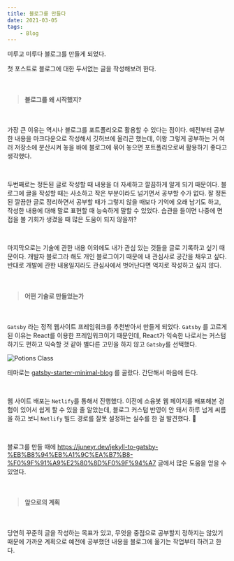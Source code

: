 ```yaml
---
title: 블로그를 만들다
date: 2021-03-05
tags:
    - Blog
---
```


미루고 미루다 블로그를 만들게 되었다.

첫 포스트로 블로그에 대한 두서없는 글을 작성해보려 한다.

<br/>

> #### 블로그를 왜 시작했지?

<br/>

가장 큰 이유는 역시나 블로그를 포트폴리오로 활용할 수 있다는 점이다. 예전부터 공부한 내용을 마크다운으로 작성해서 깃허브에 올리곤 했는데, 이왕 그렇게 공부하는 거 여러 저장소에 분산시켜 놓을 바에 블로그에 묶어 놓으면 포트폴리오로써 활용하기 좋다고 생각했다.

<br/>

두번째로는 정돈된 글로 작성할 때 내용을 더 자세하고 깔끔하게 알게 되기 때문이다. 블로그에 글을 작성할 때는 사소하고 작은 부분이라도 넘기면서 공부할 수가 없다. 잘 정돈 된 깔끔한 글로 정리하면서 공부할 때가 그렇지 않을 때보다 기억에 오래 남기도 하고, 작성한 내용에 대해 말로 표현할 때 능숙하게 말할 수 있었다. 습관을 들이면 나중에 면접을 볼 기회가 생겼을 때 많은 도움이 되지 않을까?

<br/>

마지막으로는 기술에 관한 내용 이외에도 내가 관심 있는 것들을 글로 기록하고 싶기 때문이다. 개발자 블로그라 해도 개인 블로그이기 때문에 내 관심사로 공간을 채우고 싶다. 반대로 개발에 관한 내용일지라도 관심사에서 벗어난다면 억지로 작성하고 싶지 않다.

<br/>

> #### 어떤 기술로 만들었는가

<br/>

`Gatsby` 라는 정적 웹사이트 프레임워크를 추천받아서 만들게 되었다. `Gatsby` 를 고르게 된 이유는 React를 이용한 프레임워크이기 때문인데, React가 익숙한 나로서는 커스텀하기도 편하고 익숙할 것 같아 별다른 고민을 하지 않고 `Gatsby`를 선택했다.

![Potions Class](./gatsby-starter-minimal-blog.PNG)

테마로는 <a href ="https://github.com/LekoArts/gatsby-starter-minimal-blog">gatsby-starter-minimal-blog</a> 를 골랐다. 간단해서 마음에 든다.

<br/>

웹 사이트 배포는 `Netlify`를 통해서 진행했다. 이전에 소융봇 웹 페이지를 배포해본 경험이 있어서 쉽게 할 수 있을 줄 알았는데, 블로그 커스텀 반영이 안 돼서 하루 넘게 씨름을 하고 보니 `Netlify` 빌드 경로를 잘못 설정하는 실수를 한 걸 발견했다. 🤯

<br/>

블로그를 만들 때에 https://juneyr.dev/jekyll-to-gatsby-%EB%B8%94%EB%A1%9C%EA%B7%B8-%F0%9F%91%A9%E2%80%8D%F0%9F%94%A7 글에서 많은 도움을 얻을 수 있었다.

<br/>

> #### 앞으로의 계획

<br/>

당연히 꾸준히 글을 작성하는 목표가 있고, 무엇을 중점으로 공부할지 정하지는 않았기 때문에 가까운 계획으로 예전에 공부했던 내용을 블로그에 옮기는 작업부터 하려고 한다. 




